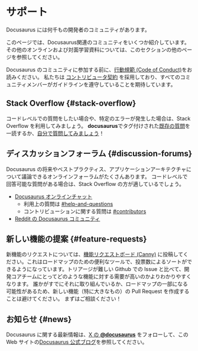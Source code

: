 # サポート

Docusaurus には何千もの開発者のコミュニティがあります。

このページでは、Docusaurus関連のコミュニティをいくつか紹介しています。その他のオンラインおよび対面学習資料については、このセクションの他のページを参照してください。

Docusaurus のコミュニティに参加する前に、[行動規範 (Code of Conduct)](https://engineering.fb.com/codeofconduct/)をお読みください。 私たちは [コントリビュータ契約](https://www.contributor-covenant.org/) を採用しており、すべてのコミュニティメンバーがガイドラインを遵守していることを期待しています。

## Stack Overflow {#stack-overflow}

コードレベルでの質問をしたい場合や、特定のエラーが発生した場合は、Stack Overflow を利用してみましょう。 **docusaurus**でタグ付けされた[既存の質問](https://stackoverflow.com/questions/tagged/docusaurus)を一読するか、[自分で質問してみましょう](https://stackoverflow.com/questions/ask?tags=docusaurus)！

## ディスカッションフォーラム {#discussion-forums}

Docusaurus の将来やベストプラクティス、アプリケーションアーキテクチャについて議論できるオンラインフォーラムがたくさんあります。 コードレベルで回答可能な質問がある場合は、Stack Overflow の方が適しているでしょう。

- [Docusaurus オンラインチャット](https://discord.gg/docusaurus)
  - 利用上の質問は [#help-and-questions](https://discord.gg/fwbcrQ3dHR)
  - コントリビューションに関する質問は [#contributors](https://discord.gg/6g6ASPA)
- [Reddit の Docusaurus コミュニティ](https://www.reddit.com/r/docusaurus/)

## 新しい機能の提案 {#feature-requests}

新機能のリクエストについては、[機能リクエストボード (Canny)](/feature-requests) に投稿してください。これはロードマップのための便利なツールで、投票数によるソートができるようになっています。トリアージが難しい Github での Issue と比べて、開発コアチームにとってどのような機能に対する需要が高いのかよりわかりやすくなります。 誰かがすでにそれに取り組んでいるか、ロードマップの一部になる可能性があるため、新しい機能（特に大きなもの）の Pull Request を作成することは避けてください。 まずはご相談ください！

## お知らせ {#news}

Docusaurus に関する最新情報は、[X の **@docusaurus**](https://x.com/docusaurus) をフォローして、この Web サイトの[Docusaurus 公式ブログ](/blog)を参照してください。
